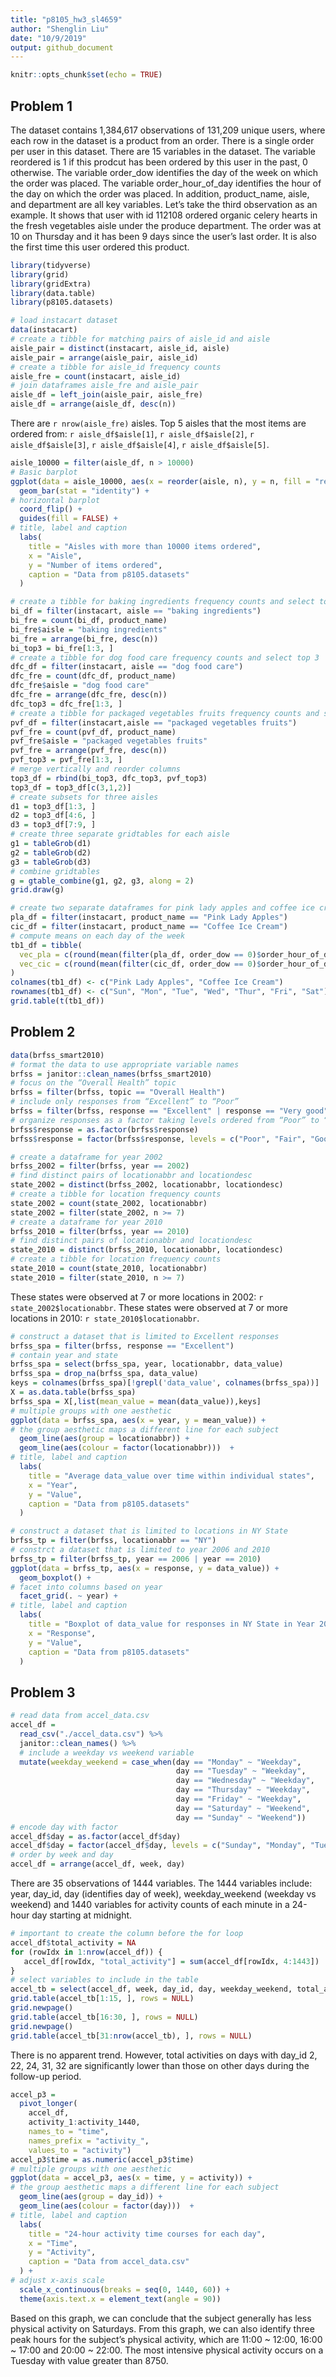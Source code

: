 ```yaml
---
title: "p8105_hw3_sl4659"
author: "Shenglin Liu"
date: "10/9/2019"
output: github_document
---
```


```r
knitr::opts_chunk$set(echo = TRUE)
```

## Problem 1

The dataset contains 1,384,617 observations of 131,209 unique users, where each row in the dataset is a product from an order. There is a single order per user in this dataset. There are 15 variables in the dataset. The variable reordered is 1 if this prodcut has been ordered by this user in the past, 0 otherwise. The variable order_dow identifies the day of the week on which the order was placed. The variable order_hour_of_day identifies the hour of the day on which the order was placed. In addition, product_name, aisle, and department are all key variables. Let's take the third observation as an example. It shows that user with id 112108 ordered organic celery hearts in the fresh vegetables aisle under the produce department. The order was at 10 on Thursday and it has been 9 days since the user's last order. It is also the first time this user ordered this product.

```r
library(tidyverse)
library(grid)
library(gridExtra)
library(data.table)
library(p8105.datasets)

# load instacart dataset
data(instacart)
# create a tibble for matching pairs of aisle_id and aisle
aisle_pair = distinct(instacart, aisle_id, aisle)
aisle_pair = arrange(aisle_pair, aisle_id)
# create a tibble for aisle_id frequency counts
aisle_fre = count(instacart, aisle_id)
# join dataframes aisle_fre and aisle_pair
aisle_df = left_join(aisle_pair, aisle_fre)
aisle_df = arrange(aisle_df, desc(n))
```
There are `r nrow(aisle_fre)` aisles. Top 5 aisles that the most items are ordered from: `r aisle_df$aisle[1]`, `r aisle_df$aisle[2]`, `r aisle_df$aisle[3]`, `r aisle_df$aisle[4]`, `r aisle_df$aisle[5]`.

```r
aisle_10000 = filter(aisle_df, n > 10000)
# Basic barplot
ggplot(data = aisle_10000, aes(x = reorder(aisle, n), y = n, fill = "red")) +
  geom_bar(stat = "identity") + 
# horizontal barplot
  coord_flip() +
  guides(fill = FALSE) +
# title, label and caption
  labs(
    title = "Aisles with more than 10000 items ordered",
    x = "Aisle",
    y = "Number of items ordered",
    caption = "Data from p8105.datasets"
  )
```

```r
# create a tibble for baking ingredients frequency counts and select top 3
bi_df = filter(instacart, aisle == "baking ingredients")
bi_fre = count(bi_df, product_name)
bi_fre$aisle = "baking ingredients"
bi_fre = arrange(bi_fre, desc(n))
bi_top3 = bi_fre[1:3, ]
# create a tibble for dog food care frequency counts and select top 3
dfc_df = filter(instacart, aisle == "dog food care")
dfc_fre = count(dfc_df, product_name)
dfc_fre$aisle = "dog food care"
dfc_fre = arrange(dfc_fre, desc(n))
dfc_top3 = dfc_fre[1:3, ]
# create a tibble for packaged vegetables fruits frequency counts and select top 3
pvf_df = filter(instacart,aisle == "packaged vegetables fruits")
pvf_fre = count(pvf_df, product_name)
pvf_fre$aisle = "packaged vegetables fruits"
pvf_fre = arrange(pvf_fre, desc(n))
pvf_top3 = pvf_fre[1:3, ]
# merge vertically and reorder columns
top3_df = rbind(bi_top3, dfc_top3, pvf_top3)
top3_df = top3_df[c(3,1,2)]
# create subsets for three aisles
d1 = top3_df[1:3, ]
d2 = top3_df[4:6, ]
d3 = top3_df[7:9, ]
# create three separate gridtables for each aisle
g1 = tableGrob(d1)
g2 = tableGrob(d2)
g3 = tableGrob(d3)
# combine gridtables
g = gtable_combine(g1, g2, g3, along = 2)
grid.draw(g)
```

```r
# create two separate dataframes for pink lady apples and coffee ice cream
pla_df = filter(instacart, product_name == "Pink Lady Apples") 
cic_df = filter(instacart, product_name == "Coffee Ice Cream")
# compute means on each day of the week
tb1_df = tibble(
  vec_pla = c(round(mean(filter(pla_df, order_dow == 0)$order_hour_of_day), 2), round(mean(filter(pla_df, order_dow == 1)$order_hour_of_day), 2), round(mean(filter(pla_df, order_dow == 2)$order_hour_of_day), 2), round(mean(filter(pla_df, order_dow == 3)$order_hour_of_day), 2), round(mean(filter(pla_df, order_dow == 4)$order_hour_of_day), 2), round(mean(filter(pla_df, order_dow == 5)$order_hour_of_day), 2), round(mean(filter(pla_df, order_dow == 6)$order_hour_of_day), 2)),
  vec_cic = c(round(mean(filter(cic_df, order_dow == 0)$order_hour_of_day), 2), round(mean(filter(cic_df, order_dow == 1)$order_hour_of_day), 2), round(mean(filter(cic_df, order_dow == 2)$order_hour_of_day), 2), round(mean(filter(cic_df, order_dow == 3)$order_hour_of_day), 2), round(mean(filter(cic_df, order_dow == 4)$order_hour_of_day), 2), round(mean(filter(cic_df, order_dow == 5)$order_hour_of_day), 2), round(mean(filter(cic_df, order_dow == 6)$order_hour_of_day), 2))
) 
colnames(tb1_df) <- c("Pink Lady Apples", "Coffee Ice Cream")
rownames(tb1_df) <- c("Sun", "Mon", "Tue", "Wed", "Thur", "Fri", "Sat")
grid.table(t(tb1_df))
```

## Problem 2
```r
data(brfss_smart2010)
# format the data to use appropriate variable names
brfss = janitor::clean_names(brfss_smart2010)
# focus on the “Overall Health” topic
brfss = filter(brfss, topic == "Overall Health")
# include only responses from “Excellent” to “Poor”
brfss = filter(brfss, response == "Excellent" | response == "Very good" | response == "Good" | response == "Fair" | response == "Poor")
# organize responses as a factor taking levels ordered from “Poor” to “Excellent”
brfss$response = as.factor(brfss$response)
brfss$response = factor(brfss$response, levels = c("Poor", "Fair", "Good", "Very good", "Excellent"))
```

```r
# create a dataframe for year 2002
brfss_2002 = filter(brfss, year == 2002)
# find distinct pairs of locationabbr and locationdesc
state_2002 = distinct(brfss_2002, locationabbr, locationdesc)
# create a tibble for location frequency counts
state_2002 = count(state_2002, locationabbr)
state_2002 = filter(state_2002, n >= 7)
# create a dataframe for year 2010
brfss_2010 = filter(brfss, year == 2010)
# find distinct pairs of locationabbr and locationdesc
state_2010 = distinct(brfss_2010, locationabbr, locationdesc)
# create a tibble for location frequency counts
state_2010 = count(state_2010, locationabbr)
state_2010 = filter(state_2010, n >= 7)
```
These states were observed at 7 or more locations in 2002: `r state_2002$locationabbr`. These states were observed at 7 or more locations in 2010: `r state_2010$locationabbr`.

```r
# construct a dataset that is limited to Excellent responses
brfss_spa = filter(brfss, response == "Excellent")
# contain year and state
brfss_spa = select(brfss_spa, year, locationabbr, data_value)
brfss_spa = drop_na(brfss_spa, data_value)
keys = colnames(brfss_spa)[!grepl('data_value', colnames(brfss_spa))]
X = as.data.table(brfss_spa)
brfss_spa = X[,list(mean_value = mean(data_value)),keys]
# multiple groups with one aesthetic
ggplot(data = brfss_spa, aes(x = year, y = mean_value)) + 
# the group aesthetic maps a different line for each subject
  geom_line(aes(group = locationabbr)) +
  geom_line(aes(colour = factor(locationabbr)))  +
# title, label and caption
  labs(
    title = "Average data_value over time within individual states",
    x = "Year",
    y = "Value",
    caption = "Data from p8105.datasets"
  )
```

```r
# construct a dataset that is limited to locations in NY State
brfss_tp = filter(brfss, locationabbr == "NY")
# constrct a dataset that is limited to year 2006 and 2010
brfss_tp = filter(brfss_tp, year == 2006 | year == 2010)
ggplot(data = brfss_tp, aes(x = response, y = data_value)) +
  geom_boxplot() +
# facet into columns based on year
  facet_grid(. ~ year) +
# title, label and caption
  labs(
    title = "Boxplot of data_value for responses in NY State in Year 2006 and 2010",
    x = "Response",
    y = "Value",
    caption = "Data from p8105.datasets"
  )
```

## Problem 3
```r
# read data from accel_data.csv
accel_df = 
  read_csv("./accel_data.csv") %>%
  janitor::clean_names() %>% 
  # include a weekday vs weekend variable
  mutate(weekday_weekend = case_when(day == "Monday" ~ "Weekday",
                                     day == "Tuesday" ~ "Weekday",
                                     day == "Wednesday" ~ "Weekday",
                                     day == "Thursday" ~ "Weekday",
                                     day == "Friday" ~ "Weekday",
                                     day == "Saturday" ~ "Weekend",
                                     day == "Sunday" ~ "Weekend"))
# encode day with factor
accel_df$day = as.factor(accel_df$day)
accel_df$day = factor(accel_df$day, levels = c("Sunday", "Monday", "Tuesday", "Wednesday", "Thursday", "Friday", "Saturday"))
# order by week and day
accel_df = arrange(accel_df, week, day)
```
There are 35 observations of 1444 variables. The 1444 variables include: year, day_id, day (identifies day of week), weekday_weekend (weekday vs weekend) and 1440 variables for activity counts of each minute in a 24-hour day starting at midnight.

```r
# important to create the column before the for loop
accel_df$total_activity = NA
for (rowIdx in 1:nrow(accel_df)) {
   accel_df[rowIdx, "total_activity"] = sum(accel_df[rowIdx, 4:1443])
}
# select variables to include in the table
accel_tb = select(accel_df, week, day_id, day, weekday_weekend, total_activity)
grid.table(accel_tb[1:15, ], rows = NULL)
grid.newpage()
grid.table(accel_tb[16:30, ], rows = NULL)
grid.newpage()
grid.table(accel_tb[31:nrow(accel_tb), ], rows = NULL)
```

There is no apparent trend. However, total activities on days with day_id 2, 22, 24, 31, 32 are significantly lower than those on other days during the follow-up period.

```r
accel_p3 = 
  pivot_longer(
    accel_df, 
    activity_1:activity_1440,
    names_to = "time",
    names_prefix = "activity_",
    values_to = "activity")
accel_p3$time = as.numeric(accel_p3$time)
# multiple groups with one aesthetic
ggplot(data = accel_p3, aes(x = time, y = activity)) + 
# the group aesthetic maps a different line for each subject
  geom_line(aes(group = day_id)) +
  geom_line(aes(colour = factor(day)))  +
# title, label and caption
  labs(
    title = "24-hour activity time courses for each day",
    x = "Time",
    y = "Activity",
    caption = "Data from accel_data.csv"
  ) +
# adjust x-axis scale
  scale_x_continuous(breaks = seq(0, 1440, 60)) +
  theme(axis.text.x = element_text(angle = 90))
```

Based on this graph, we can conclude that the subject generally has less physical activity on Saturdays. From this graph, we can also identify three peak hours for the subject's physical activity, which are 11:00 ~ 12:00, 16:00 ~ 17:00 and 20:00 ~ 22:00. The most intensive physical activity occurs on a Tuesday with value greater than 8750.



